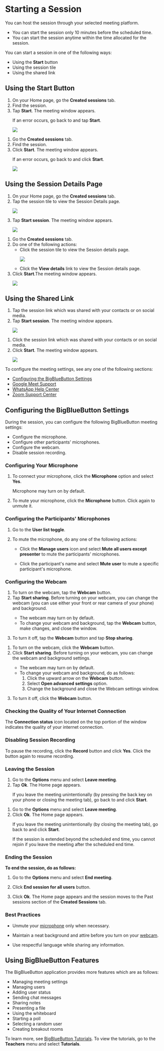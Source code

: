 
# Starting a Session 

You can host the <PartialExample mentored /> session through your selected meeting platform.

<Admonition type="note">
<ul>
<li>You can start the session only 10 minutes before the scheduled time.</li>
<li>You can start the session anytime within the time allocated for the session.</li>
</ul>
</Admonition>

You can start a session in one of the following ways:

* Using the **Start** button
* Using the session tile
* Using the shared link

## Using the Start Button
<Tabs>
<TabItem value="mentored mobile application" label="Mobile App" default>
<ol>
<li>On your Home page, go the <b>Created sessions</b> tab.</li>
<li>Find the session.</li>
<li>Tap <b>Start</b>. The meeting window appears.
<p>
   <Admonition type="tip">    
   <p>If an error occurs, go back to <PartialExample mentored /> and tap <b>Start</b>.</p>
   </Admonition>
</p>
<p>
   <img src={StartButton} />
</p>
</li>
</ol>
</TabItem>
<TabItem value="mentored portal" label="Web Portal">
<ol>
<li>Go the <b>Created sessions</b> tab.</li>
<li>Find the session.</li>
<li>Click <b>Start</b>. The meeting window appears.
<p>
   <Admonition type="tip">    
   <p>If an error occurs, go back to <PartialExample mentored /> and click <b>Start</b>.</p>
   </Admonition>
</p>
<p>
   <img src={PortalStartButton} />
</p>
</li>
</ol>
</TabItem>
</Tabs>

## Using the Session Details Page

<Tabs>
<TabItem value="mentored mobile application" label="Mobile App" default>
<ol>
<li>On your Home page, go the <b>Created sessions</b> tab.</li>
<li>Tap the session tile to view the Session Details page.
<p>
   <img src={NewSession} />
</p>
</li>
<li>Tap <b>Start session</b>. The meeting window appears.
<p>
   <img src={StartSessionButton} />
</p>
</li>
</ol>
</TabItem>
<TabItem value="mentored portal" label="Web Portal">
<ol>
<li>Go the <b>Created sessions</b> tab.</li>
<li>Do one of the following actions:
   <ul>
   <li>Click the session tile to view the Session details page.
   <p>
      <img src={PortalNewSession} />
   </p>
   </li>
   <li>Click the <b>View details</b> link to view the Session details page.</li>
   </ul>
</li>
<li>Click <b>Start</b>.The meeting window appears.
<p>
   <img src={PortalSessionDetailsStart} />
</p>
</li>
</ol>
</TabItem>
</Tabs>

## Using the Shared Link

<Tabs>
<TabItem value="mentored mobile application" label="Mobile App" default>
<ol>
<li>Tap the session link which was shared with your contacts or on social media.</li> 
<li>Tap <b>Start session</b>. The meeting window appears.
<p>
   <img src={StartSessionButton} />
</p>
</li>
</ol>
</TabItem>
<TabItem value="mentored portal" label="Web Portal">
<ol>
<li>Click the session link which was shared with your contacts or on social media.</li> 
<li>Click <b>Start</b>. The meeting window appears.
<p>
   <img src={PortalSessionDetailsStart} />
</p>
</li>
</ol>
</TabItem>
</Tabs>

<p>
   <Admonition type="info">    
   <p>To configure the meeting settings, see any one of the following sections:</p>
   <ul>
   <li><a href="#configuring-the-bigbluebutton-settings">Configuring the BigBlueButton Settings</a></li>
   <li><a href="https://support.google.com/">Google Meet Support</a></li>
   <li><a href="https://www.whatsapp.com/">WhatsApp Help Center</a></li>
   <li><a href="https://zoom.us/">Zoom Support Center</a></li>
   </ul>
   </Admonition>
</p>

## Configuring the BigBlueButton Settings

During the session, you can configure the following BigBlueButton meeting settings:

* Configure the microphone.
* Configure other participants' microphones.
* Configure the webcam.
* Disable session recording.

### Configuring Your Microphone

1. To connect your microphone, click the **Microphone** option and select **Yes**. 

   <Admonition type="note"> 
   <p>Microphone may turn on by default.</p>
   </Admonition>

2.	To mute your microphone, click the **Microphone** button. Click again to unmute it.

### Configuring the Participants' Microphones

1. Go to the **User list toggle**.

2. To mute the microphone, do any one of the following actions:

   * Click the **Manage users** icon and select **Mute all users except presenter** to mute the participants' microphones.

   * Click the participant's name and select **Mute user** to mute a specific participant's microphone.

### Configuring the Webcam

<Tabs>
<TabItem value="mentored mobile application" label="Mobile App" default>
<ol>
<li>To turn on the webcam, tap the <b>Webcam</b> button.</li>
<li>Tap <b>Start sharing</b>. Before turning on your webcam, you can change the webcam (you can use either your front or rear camera of your phone) and background. 
<p>  
   <Admonition type="note">
   <ul>
   <li>The webcam may turn on by default.</li>
   <li>To change your webcam and background, tap the <b>Webcam</b> button, make changes, and close the window.</li>
   </ul>
   </Admonition>
</p>
</li>
<li>To turn it off, tap the <b>Webcam</b> button and tap <b>Stop sharing</b>.</li>
</ol>
</TabItem>
<TabItem value="mentored portal" label="Web Portal" default>
<ol>
<li>To turn on the webcam, click the <b>Webcam</b> button.</li>
<li>Click <b>Start sharing</b>. Before turning on your webcam, you can change the webcam and background settings. 
<p> 
   <Admonition type="note">
   <ul>
   <li>The webcam may turn on by default.</li>
   <li>To change your webcam and background, do as follows:
      <ol>
      <li>Click the upward arrow on the <b>Webcam</b> button.</li>
      <li>Select <b>Open advanced settings</b> option.</li>
      <li>Change the background and close the Webcam settings window.</li>
      </ol>
   </li>
   </ul>
   </Admonition>
</p>
</li>
<li>To turn it off, click the <b>Webcam</b> button.</li>
</ol>
</TabItem>
</Tabs>

### Checking the Quality of Your Internet Connection 

The **Connection status** icon located on the top portion of the window indicates the quality of your internet connection.

### Disabling Session Recording

To pause the recording, click the **Record** button and click **Yes**. Click the button again to resume recording.

### Leaving the Session

<Tabs>
<TabItem value="mentored mobile application" label="Mobile App" default>
<ol>
<li>Go to the <b>Options</b> menu and select <b>Leave meeting</b>.</li>
<li>Tap <b>Ok</b>. The <PartialExample mentored /> Home page appears.
<p>
   <Admonition type="note">    
   <p>If you leave the meeting unintentionally (by pressing the back key on your phone or closing the meeting tab), go back to <PartialExample mentored /> and click <b>Start</b>.</p>
   </Admonition>
</p>
</li>
</ol>
</TabItem>
<TabItem value="mentored portal" label="Web Portal" default>
<ol>
<li>Go to the <b>Options</b> menu and select <b>Leave meeting</b>.</li>
<li>Click <b>Ok</b>. The <PartialExample mentored /> Home page appears.
<p>
   <Admonition type="note">    
   <p>If you leave the meeting unintentionally (by closing the meeting tab), go back to <PartialExample mentored /> and click <b>Start</b>.</p>
   </Admonition>
</p> 
<p>
   <Admonition type="caution">
   <p>If the session is extended beyond the scheduled end time, you cannot rejoin if you leave the meeting after the scheduled end time.</p>
   </Admonition>
</p>
</li>
</ol>
</TabItem>
</Tabs>

### Ending the Session

**To end the session, do as follows:**

1. Go to the **Options** menu and select **End meeting**.

2. Click **End session for all users** button.

3. Click **Ok**. The <PartialExample mentored /> Home page appears and the session moves to the Past sessions section of the **Created Sessions** tab.

### Best Practices

- Unmute your [microphone](#configuring-the-microphone) only when necessary.

- Maintain a neat background and attire before you turn on your [webcam](#configuring-the-webcam). 

- Use respectful language while sharing any information. 

## Using BigBlueButton Features

The BigBlueButton application provides more features which are as follows:

* Managing meeting settings
* Managing users
* Adding user status
* Sending chat messages
* Sharing notes
* Presenting a file
* Using the whiteboard
* Starting a poll
* Selecting a random user
* Creating breakout rooms

<Admonition type="info">
<p>To learn more, see <a href="https://bigbluebutton.org">BigBlueButton Tutorials</a>. To view the tutorials, go to the <b>Teachers</b> menu and select <b>Tutorials</b>.</p>
</Admonition>
